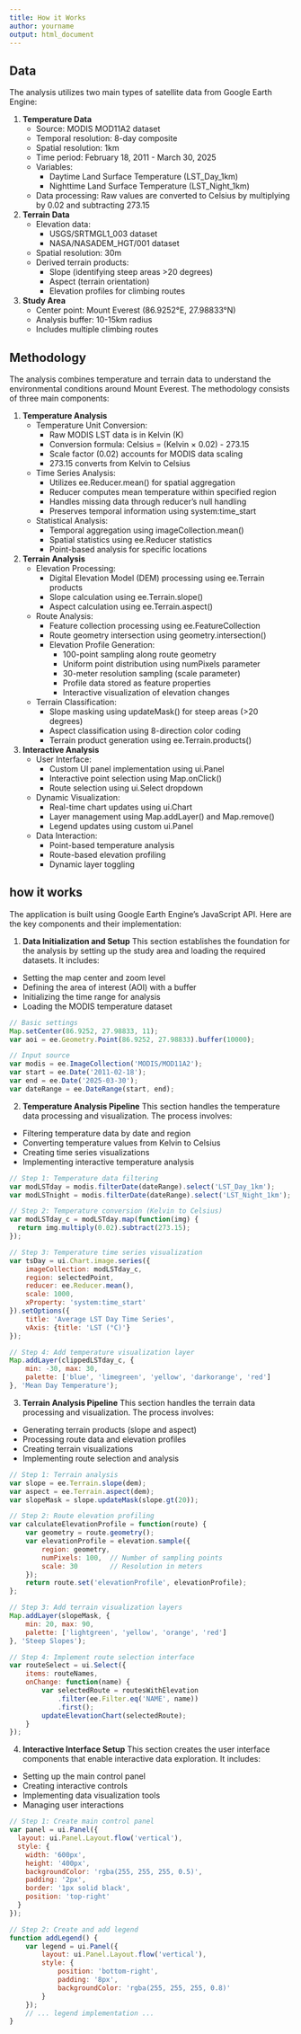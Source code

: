 ```yaml
---
title: How it Works
author: yourname
output: html_document
---
```


## Data 
The analysis utilizes two main types of satellite data from Google Earth Engine:

1. **Temperature Data**
   - Source: MODIS MOD11A2 dataset
   - Temporal resolution: 8-day composite
   - Spatial resolution: 1km
   - Time period: February 18, 2011 - March 30, 2025
   - Variables:
     - Daytime Land Surface Temperature (LST_Day_1km)
     - Nighttime Land Surface Temperature (LST_Night_1km)
   - Data processing: Raw values are converted to Celsius by multiplying by 0.02 and subtracting 273.15

2. **Terrain Data**
   - Elevation data:
     - USGS/SRTMGL1_003 dataset
     - NASA/NASADEM_HGT/001 dataset
   - Spatial resolution: 30m
   - Derived terrain products:
     - Slope (identifying steep areas >20 degrees)
     - Aspect (terrain orientation)
     - Elevation profiles for climbing routes

3. **Study Area**
   - Center point: Mount Everest (86.9252°E, 27.98833°N)
   - Analysis buffer: 10-15km radius
   - Includes multiple climbing routes

## Methodology
The analysis combines temperature and terrain data to understand the environmental conditions around Mount Everest. The methodology consists of three main components:

1. **Temperature Analysis**
   - Temperature Unit Conversion:
     - Raw MODIS LST data is in Kelvin (K)
     - Conversion formula: Celsius = (Kelvin × 0.02) - 273.15
     - Scale factor (0.02) accounts for MODIS data scaling
     - 273.15 converts from Kelvin to Celsius
   - Time Series Analysis:
     - Utilizes ee.Reducer.mean() for spatial aggregation
     - Reducer computes mean temperature within specified region
     - Handles missing data through reducer's null handling
     - Preserves temporal information using system:time_start
   - Statistical Analysis:
     - Temporal aggregation using imageCollection.mean()
     - Spatial statistics using ee.Reducer statistics
     - Point-based analysis for specific locations

2. **Terrain Analysis**
   - Elevation Processing:
     - Digital Elevation Model (DEM) processing using ee.Terrain products
     - Slope calculation using ee.Terrain.slope()
     - Aspect calculation using ee.Terrain.aspect()
   - Route Analysis:
     - Feature collection processing using ee.FeatureCollection
     - Route geometry intersection using geometry.intersection()
     - Elevation Profile Generation:
       - 100-point sampling along route geometry
       - Uniform point distribution using numPixels parameter
       - 30-meter resolution sampling (scale parameter)
       - Profile data stored as feature properties
       - Interactive visualization of elevation changes
   - Terrain Classification:
     - Slope masking using updateMask() for steep areas (>20 degrees)
     - Aspect classification using 8-direction color coding
     - Terrain product generation using ee.Terrain.products()

3. **Interactive Analysis**
   - User Interface:
     - Custom UI panel implementation using ui.Panel
     - Interactive point selection using Map.onClick()
     - Route selection using ui.Select dropdown
   - Dynamic Visualization:
     - Real-time chart updates using ui.Chart
     - Layer management using Map.addLayer() and Map.remove()
     - Legend updates using custom ui.Panel
   - Data Interaction:
     - Point-based temperature analysis
     - Route-based elevation profiling
     - Dynamic layer toggling

## how it works
The application is built using Google Earth Engine's JavaScript API. Here are the key components and their implementation:

1. **Data Initialization and Setup**
This section establishes the foundation for the analysis by setting up the study area and loading the required datasets. It includes:
- Setting the map center and zoom level
- Defining the area of interest (AOI) with a buffer
- Initializing the time range for analysis
- Loading the MODIS temperature dataset

```js
// Basic settings
Map.setCenter(86.9252, 27.98833, 11);
var aoi = ee.Geometry.Point(86.9252, 27.98833).buffer(10000);

// Input source
var modis = ee.ImageCollection('MODIS/MOD11A2');
var start = ee.Date('2011-02-18');
var end = ee.Date('2025-03-30');
var dateRange = ee.DateRange(start, end);
```

2. **Temperature Analysis Pipeline**
This section handles the temperature data processing and visualization. The process involves:
- Filtering temperature data by date and region
- Converting temperature values from Kelvin to Celsius
- Creating time series visualizations
- Implementing interactive temperature analysis

```js
// Step 1: Temperature data filtering
var modLSTday = modis.filterDate(dateRange).select('LST_Day_1km');
var modLSTnight = modis.filterDate(dateRange).select('LST_Night_1km');

// Step 2: Temperature conversion (Kelvin to Celsius)
var modLSTday_c = modLSTday.map(function(img) {
  return img.multiply(0.02).subtract(273.15);
});

// Step 3: Temperature time series visualization
var tsDay = ui.Chart.image.series({
    imageCollection: modLSTday_c,
    region: selectedPoint,
    reducer: ee.Reducer.mean(),
    scale: 1000,
    xProperty: 'system:time_start'
}).setOptions({
    title: 'Average LST Day Time Series',
    vAxis: {title: 'LST (°C)'}
});

// Step 4: Add temperature visualization layer
Map.addLayer(clippedLSTday_c, {
    min: -30, max: 30,
    palette: ['blue', 'limegreen', 'yellow', 'darkorange', 'red']
}, 'Mean Day Temperature');
```

3. **Terrain Analysis Pipeline**
This section handles the terrain data processing and visualization. The process involves:
- Generating terrain products (slope and aspect)
- Processing route data and elevation profiles
- Creating terrain visualizations
- Implementing route selection and analysis

```js
// Step 1: Terrain analysis
var slope = ee.Terrain.slope(dem);
var aspect = ee.Terrain.aspect(dem);
var slopeMask = slope.updateMask(slope.gt(20));

// Step 2: Route elevation profiling
var calculateElevationProfile = function(route) {
    var geometry = route.geometry();
    var elevationProfile = elevation.sample({
        region: geometry,
        numPixels: 100,  // Number of sampling points
        scale: 30        // Resolution in meters
    });
    return route.set('elevationProfile', elevationProfile);
};

// Step 3: Add terrain visualization layers
Map.addLayer(slopeMask, {
    min: 20, max: 90,
    palette: ['lightgreen', 'yellow', 'orange', 'red']
}, 'Steep Slopes');

// Step 4: Implement route selection interface
var routeSelect = ui.Select({
    items: routeNames,
    onChange: function(name) {
        var selectedRoute = routesWithElevation
            .filter(ee.Filter.eq('NAME', name))
            .first();
        updateElevationChart(selectedRoute);
    }
});
```

4. **Interactive Interface Setup**
This section creates the user interface components that enable interactive data exploration. It includes:
- Setting up the main control panel
- Creating interactive controls
- Implementing data visualization tools
- Managing user interactions

```js
// Step 1: Create main control panel
var panel = ui.Panel({
  layout: ui.Panel.Layout.flow('vertical'),
  style: {
    width: '600px',
    height: '400px',
    backgroundColor: 'rgba(255, 255, 255, 0.5)',
    padding: '2px',
    border: '1px solid black',
    position: 'top-right'
  }
});

// Step 2: Create and add legend
function addLegend() {
    var legend = ui.Panel({
        layout: ui.Panel.Layout.flow('vertical'),
        style: {
            position: 'bottom-right',
            padding: '8px',
            backgroundColor: 'rgba(255, 255, 255, 0.8)'
        }
    });
    // ... legend implementation ...
}
```